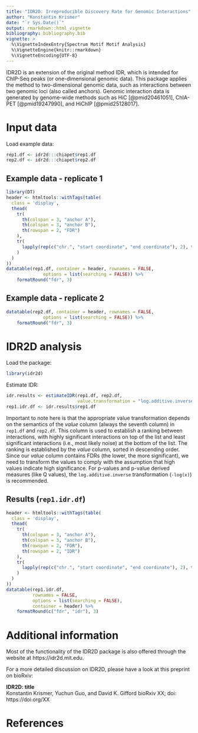 ```yaml
---
title: "IDR2D: Irreproducible Discovery Rate for Genomic Interactions"
author: "Konstantin Krismer"
date: "`r Sys.Date()`"
output: rmarkdown::html_vignette
bibliography: bibliography.bib
vignette: >
  %\VignetteIndexEntry{Spectrum Motif Motif Analysis}
  %\VignetteEngine{knitr::rmarkdown}
  %\VignetteEncoding{UTF-8}
---
```


IDR2D is an extension of the original method IDR, which is intended for
ChIP-Seq peaks (or one-dimensional genomic data). This package applies the
method to two-dimensional genomic data, such as interactions between two
genomic loci (also called anchors). Genomic interaction data is generated by
genome-wide methods such as HiC [@pmid20461051], ChIA-PET [@pmid19247990], 
and HiChIP [@pmid25128017].

# Input data

Load example data:
```r
rep1.df <- idr2d:::chiapet$rep1.df
rep2.df <- idr2d:::chiapet$rep2.df
```

## Example data - replicate 1

```r
library(DT)
header <- htmltools::withTags(table(
  class = 'display',
  thead(
    tr(
      th(colspan = 3, "anchor A"),
      th(colspan = 3, "anchor B"),
      th(rowspan = 2, "FDR")
    ),
    tr(
      lapply(rep(c("chr.", "start coordinate", "end coordinate"), 2), th)
    )
  )
))
datatable(rep1.df, container = header, rownames = FALSE,
              options = list(searching = FALSE)) %>%
    formatRound("fdr", 3)
```

## Example data - replicate 2

```r
datatable(rep2.df, container = header, rownames = FALSE,
              options = list(searching = FALSE)) %>%
    formatRound("fdr", 3)
```


# IDR2D analysis

Load the package:
```r
library(idr2d)
```

Estimate IDR:
```r
idr.results <- estimateIDR(rep1.df, rep2.df,
                           value.transformation = "log.additive.inverse")
rep1.idr.df <- idr.results$rep1.df
```

Important to note here is that the appropriate value transformation depends
on the semantics of the *value* column (always the seventh column) in `rep1.df`
and `rep2.df`. This column is used to establish a ranking between interactions,
with highly significant interactions on top of the list and least significant
interactions (i.e., most likely noise) at the bottom of the list. The ranking
is established by the *value* column, sorted in descending order. Since our 
*value* column contains FDRs (the lower, the more significant), we need to
transform the values to comply with the assumption that high values indicate
high significance. For p-values and p-value derived measures (like Q values),
the `log.additive.inverse` transformation (`-log(x)`) is recommended.

## Results (`rep1.idr.df`)

```r
header <- htmltools::withTags(table(
  class = 'display',
  thead(
    tr(
      th(colspan = 3, "anchor A"),
      th(colspan = 3, "anchor B"),
      th(rowspan = 2, "FDR"),
      th(rowspan = 2, "IDR")
    ),
    tr(
      lapply(rep(c("chr.", "start coordinate", "end coordinate"), 2), th)
    )
  )
))
datatable(rep1.idr.df, 
          rownames = FALSE,
          options = list(searching = FALSE),
          container = header) %>%
    formatRound(c("fdr", "idr"), 3)
```

# Additional information

Most of the functionality of the IDR2D package is also offered through 
the website at https://idr2d.mit.edu.

For a more detailed discussion on IDR2D, please have a look at 
this preprint on bioRxiv:

**IDR2D: title**  
Konstantin Krismer, Yuchun Guo, and David K. Gifford
bioRxiv XX; doi: https://doi.org/XX

# References
